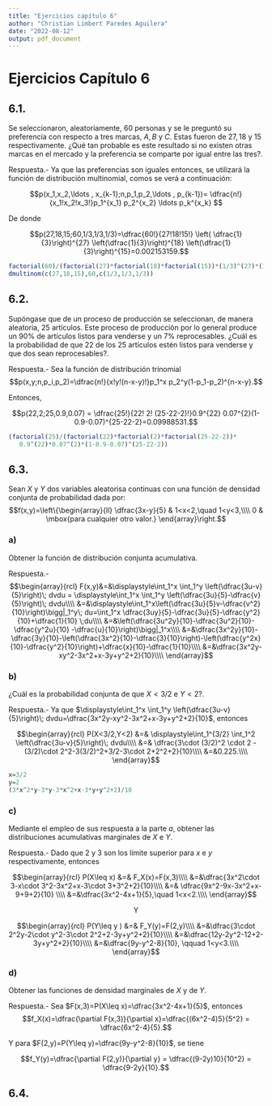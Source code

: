 ```yaml
---
title: "Ejercicios capítulo 6"
author: "Christian Limbert Paredes Aguilera"
date: "2022-08-12"
output: pdf_document
---
```



# Ejercicios Capítulo 6

## 6.1.
Se seleccionaron, aleatoriamente, $60$ personas y se le preguntó su preferencia con respecto a tres marcas, $A, B$ y $C$. Estas fueron de $27,18$ y $15$ respectivamente. ¿Qué tan probable es este resultado si no existen otras marcas en el mercado y la preferencia se comparte por igual entre las tres?.

Respuesta.- Ya que las preferencias son iguales entonces, se utilizará la función de distribución multinomial, comos se verá a continuación:

$$p(x_1,x_2,\ldots , x_{k-1};n,p_1,p_2,\ldots , p_{k-1})= \dfrac{n!}{x_1!x_2!x_3!}p_1^{x_1} p_2^{x_2} \ldots p_k^{x_k} $$

De donde

$$p(27,18,15;60,1/3,1/3,1/3)=\dfrac{60!}{27!18!15!} \left( \dfrac{1}{3}\right)^{27} \left(\dfrac{1}{3}\right)^{18} \left(\dfrac{1}{3}\right)^{15}=0.002153159.$$

```r
factorial(60)/(factorial(27)*factorial(18)*factorial(15))*(1/3)^(27)*(1/3)^(18)*(1/3)^(15)
dmultinom(c(27,18,15),60,c(1/3,1/3,1/3))
```


## 6.2.
Supóngase que de un proceso de producción se seleccionan, de manera aleatoria, $25$ artículos. Este proceso de producción por lo general produce un $90\%$ de artículos listos para venderse y un $7\%$ reprocesables. ¿Cuál es la probabilidad de que $22$ de los $25$ artículos estén listos para venderse y que dos sean reprocesables?.

Respuesta.- Sea la función de distribución trinomial 
$$p(x,y;n,p_i,p_2)=\dfrac{n!}{x!y!(n-x-y)!}p_1^x p_2^y(1-p_1-p_2)^{n-x-y}.$$

Entonces,

$$p(22,2;25,0.9,0.07) = \dfrac{25!}{22! 2! (25-22-2)!}0.9^{22} 0.07^{2}(1-0.9-0.07)^{25-22-2}=0.09988531.$$


```r
(factorial(25)/(factorial(22)*factorial(2)*factorial(25-22-2))*
   0.9^(22)*0.07^(2)*(1-0.9-0.07)^(25-22-2))
```


## 6.3.
Sean $X$ y $Y$ dos variables aleatorisa continuas con una función de densidad conjunta de probabilidad dada por:
$$f(x,y)=\left\{\begin{array}{ll}
  \dfrac{3x-y}{5} & 1<x<2,\quad 1<y<3,\\\\
  0 & \mbox{para cualquier otro valor.}
\end{array}\right.$$

### a)
Obtener la función de distribución conjunta acumulativa.

Respuesta.- 
$$\begin{array}{rcl}
  F(x,y)&=&\displaystyle\int_1^x \int_1^y \left(\dfrac{3u-v}{5}\right)\; dvdu = \displaystyle\int_1^x \int_1^y \left(\dfrac{3u}{5}-\dfrac{v}{5}\right)\; dvdu\\\\
  &=&\displaystyle\int_1^x\left(\dfrac{3u}{5}v-\dfrac{v^2}{10}\right)\bigg|_1^y\; du=\int_1^x \dfrac{3uy}{5}-\dfrac{3u}{5}-\dfrac{y^2}{10}+\dfrac{1}{10} \;du\\\\
  &=&\left(\dfrac{3u^2y}{10}-\dfrac{3u^2}{10}-\dfrac{y^2u}{10} -\dfrac{u}{10}\right)\bigg|_1^x\\\\
  &=&\dfrac{3x^2y}{10}-\dfrac{3y}{10}-\left(\dfrac{3x^2}{10}-\dfrac{3}{10}\right)-\left(\dfrac{y^2x}{10}-\dfrac{y^2}{10}\right)+\dfrac{x}{10}-\dfrac{1}{10}\\\\
  &=&\dfrac{3x^2y-xy^2-3x^2+x-3y+y^2+2}{10}\\\\
\end{array}$$

### b)
¿Cuál es la probabilidad conjunta de que $X<3/2$ e $Y<2$?.

Respuesta.- Ya que $\displaystyle\int_1^x \int_1^y \left(\dfrac{3u-v}{5}\right)\; dvdu=\dfrac{3x^2y-xy^2-3x^2+x-3y+y^2+2}{10}$, entonces

$$\begin{array}{rcl}
  P(X<3/2,Y<2) &=& \displaystyle\int_1^{3/2} \int_1^2 \left(\dfrac{3u-v}{5}\right)\; dvdu\\\\
  &=& \dfrac{3\cdot (3/2)^2 \cdot 2 -(3/2)\cdot 2^2-3(3/2)^2+3/2-3\cdot 2+2^2+2}{10}\\\\
  &=&0.225.\\\\
  \end{array}$$

```r
x=3/2
y=2
(3*x^2*y-3*y-3*x^2+x-3*y+y^2+2)/10
```

### c)
Mediante el empleo de sus respuesta a la parte $a$, obtener las distribuciones acumulativas marginales de $X$ e $Y$.

Respuesta.- Dado que $2$ y $3$ son los límite superior para $x$ e $y$ respectivamente, entonces

$$\begin{array}{rcl}
  P(X\leq x) &=& F_X(x)=F(x,3)\\\\
  &=&\dfrac{3x^2\cdot 3-x\cdot 3^2-3x^2+x-3\cdot 3+3^2+2}{10}\\\\
  &=& \dfrac{9x^2-9x-3x^2+x-9+9+2}{10} \\\\
  &=&\dfrac{3x^2-4x+1}{5},\quad 1<x<2.\\\\
  \end{array}$$

$$\mbox{Y}$$

$$\begin{array}{rcl}
  P(Y\leq y ) &=& F_Y(y)=F(2,y)\\\\
  &=&\dfrac{3\cdot 2^2y-2\cdot y^2-3\cdot 2^2+2-3y+y^2+2}{10}\\\\
  &=&\dfrac{12y-2y^2-12+2-3y+y^2+2}{10}\\\\
  &=&\dfrac{9y-y^2-8}{10}, \qquad 1<y<3.\\\\
\end{array}$$

### d)
Obtener las funciones de densidad marginales de $X$ y de $Y$.

Respuesta.- Sea $F(x,3)=P(X\leq x)=\dfrac{3x^2-4x+1}{5}$, entonces
$$f_X(x)=\dfrac{\partial F(x,3)}{\partial x}=\dfrac{(6x^2-4)5}{5^2} = \dfrac{6x^2-4}{5}.$$

Y para $F(2,y)=P(Y\leq y)=\dfrac{9y-y^2-8}{10}$, se tiene

$$f_Y(y)=\dfrac{\partial F(2,y)}{\partial y} = \dfrac{(9-2y)10}{10^2} = \dfrac{9-2y}{10}.$$


## 6.4.

